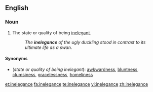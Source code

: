 ==English==

===Noun===
{{en-noun|-|s}}

# The state or quality of being [[inelegant]].
#:''The '''inelegance''' of the ugly duckling stood in contrast to its ultimate life as a swan.''

====Synonyms====
*(''state or quality of being inelegant''): [[awkwardness]], [[bluntness]], [[clumsiness]], [[gracelessness]], [[homeliness]]

[[et:inelegance]]
[[fa:inelegance]]
[[te:inelegance]]
[[vi:inelegance]]
[[zh:inelegance]]